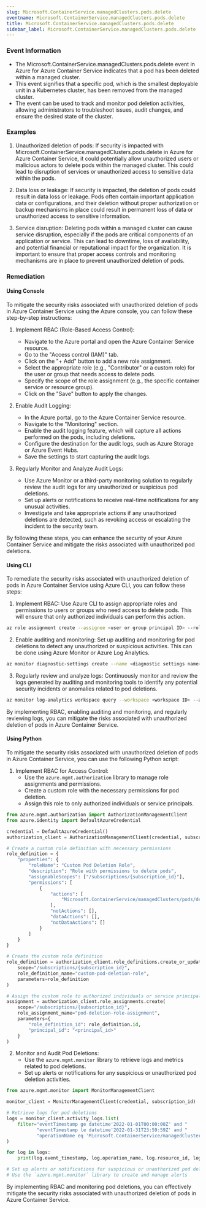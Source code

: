 ```yaml
--- 
slug: Microsoft.ContainerService.managedClusters.pods.delete
eventname: Microsoft.ContainerService.managedClusters.pods.delete
title: Microsoft.ContainerService.managedClusters.pods.delete
sidebar_label: Microsoft.ContainerService.managedClusters.pods.delete
---
```

                       
### Event Information

- The Microsoft.ContainerService.managedClusters.pods.delete event in Azure for Azure Container Service indicates that a pod has been deleted within a managed cluster.
- This event signifies that a specific pod, which is the smallest deployable unit in a Kubernetes cluster, has been removed from the managed cluster.
- The event can be used to track and monitor pod deletion activities, allowing administrators to troubleshoot issues, audit changes, and ensure the desired state of the cluster.


### Examples

1. Unauthorized deletion of pods: If security is impacted with Microsoft.ContainerService.managedClusters.pods.delete in Azure for Azure Container Service, it could potentially allow unauthorized users or malicious actors to delete pods within the managed cluster. This could lead to disruption of services or unauthorized access to sensitive data within the pods.

2. Data loss or leakage: If security is impacted, the deletion of pods could result in data loss or leakage. Pods often contain important application data or configurations, and their deletion without proper authorization or backup mechanisms in place could result in permanent loss of data or unauthorized access to sensitive information.

3. Service disruption: Deleting pods within a managed cluster can cause service disruption, especially if the pods are critical components of an application or service. This can lead to downtime, loss of availability, and potential financial or reputational impact for the organization. It is important to ensure that proper access controls and monitoring mechanisms are in place to prevent unauthorized deletion of pods.

### Remediation

#### Using Console

To mitigate the security risks associated with unauthorized deletion of pods in Azure Container Service using the Azure console, you can follow these step-by-step instructions:

1. Implement RBAC (Role-Based Access Control):
   - Navigate to the Azure portal and open the Azure Container Service resource.
   - Go to the "Access control (IAM)" tab.
   - Click on the "+ Add" button to add a new role assignment.
   - Select the appropriate role (e.g., "Contributor" or a custom role) for the user or group that needs access to delete pods.
   - Specify the scope of the role assignment (e.g., the specific container service or resource group).
   - Click on the "Save" button to apply the changes.

2. Enable Audit Logging:
   - In the Azure portal, go to the Azure Container Service resource.
   - Navigate to the "Monitoring" section.
   - Enable the audit logging feature, which will capture all actions performed on the pods, including deletions.
   - Configure the destination for the audit logs, such as Azure Storage or Azure Event Hubs.
   - Save the settings to start capturing the audit logs.

3. Regularly Monitor and Analyze Audit Logs:
   - Use Azure Monitor or a third-party monitoring solution to regularly review the audit logs for any unauthorized or suspicious pod deletions.
   - Set up alerts or notifications to receive real-time notifications for any unusual activities.
   - Investigate and take appropriate actions if any unauthorized deletions are detected, such as revoking access or escalating the incident to the security team.

By following these steps, you can enhance the security of your Azure Container Service and mitigate the risks associated with unauthorized pod deletions.

#### Using CLI

To remediate the security risks associated with unauthorized deletion of pods in Azure Container Service using Azure CLI, you can follow these steps:

1. Implement RBAC: Use Azure CLI to assign appropriate roles and permissions to users or groups who need access to delete pods. This will ensure that only authorized individuals can perform this action. 

```bash
az role assignment create --assignee <user or group principal ID> --role "Azure Kubernetes Service Cluster User" --scope <resource group or cluster ID>
```

2. Enable auditing and monitoring: Set up auditing and monitoring for pod deletions to detect any unauthorized or suspicious activities. This can be done using Azure Monitor or Azure Log Analytics.

```bash
az monitor diagnostic-settings create --name <diagnostic settings name> --resource <resource ID> --logs '[{"category": "kube-audit", "enabled": true}]'
```

3. Regularly review and analyze logs: Continuously monitor and review the logs generated by auditing and monitoring tools to identify any potential security incidents or anomalies related to pod deletions.

```bash
az monitor log-analytics workspace query --workspace <workspace ID> --analytics-query "AzureDiagnostics | where Category == 'kube-audit' | where OperationName == 'Microsoft.ContainerService/managedClusters/pods/delete' | project TimeGenerated, Caller, ResourceId, ResultSignature"
```

By implementing RBAC, enabling auditing and monitoring, and regularly reviewing logs, you can mitigate the risks associated with unauthorized deletion of pods in Azure Container Service.

#### Using Python

To mitigate the security risks associated with unauthorized deletion of pods in Azure Container Service, you can use the following Python script:

1. Implement RBAC for Access Control:
   - Use the `azure.mgmt.authorization` library to manage role assignments and permissions.
   - Create a custom role with the necessary permissions for pod deletion.
   - Assign this role to only authorized individuals or service principals.

```python
from azure.mgmt.authorization import AuthorizationManagementClient
from azure.identity import DefaultAzureCredential

credential = DefaultAzureCredential()
authorization_client = AuthorizationManagementClient(credential, subscription_id)

# Create a custom role definition with necessary permissions
role_definition = {
    "properties": {
        "roleName": "Custom Pod Deletion Role",
        "description": "Role with permissions to delete pods",
        "assignableScopes": ["/subscriptions/{subscription_id}"],
        "permissions": [
            {
                "actions": [
                    "Microsoft.ContainerService/managedClusters/pods/delete"
                ],
                "notActions": [],
                "dataActions": [],
                "notDataActions": []
            }
        ]
    }
}

# Create the custom role definition
role_definition = authorization_client.role_definitions.create_or_update(
    scope="/subscriptions/{subscription_id}",
    role_definition_name="custom-pod-deletion-role",
    parameters=role_definition
)

# Assign the custom role to authorized individuals or service principals
assignment = authorization_client.role_assignments.create(
    scope="/subscriptions/{subscription_id}",
    role_assignment_name="pod-deletion-role-assignment",
    parameters={
        "role_definition_id": role_definition.id,
        "principal_id": "<principal_id>"
    }
)
```

2. Monitor and Audit Pod Deletions:
   - Use the `azure.mgmt.monitor` library to retrieve logs and metrics related to pod deletions.
   - Set up alerts or notifications for any suspicious or unauthorized pod deletion activities.

```python
from azure.mgmt.monitor import MonitorManagementClient

monitor_client = MonitorManagementClient(credential, subscription_id)

# Retrieve logs for pod deletions
logs = monitor_client.activity_logs.list(
    filter="eventTimestamp ge datetime'2022-01-01T00:00:00Z' and "
           "eventTimestamp le datetime'2022-01-31T23:59:59Z' and "
           "operationName eq 'Microsoft.ContainerService/managedClusters/pods/delete'"
)

for log in logs:
    print(log.event_timestamp, log.operation_name, log.resource_id, log.status)

# Set up alerts or notifications for suspicious or unauthorized pod deletions
# Use the `azure.mgmt.monitor` library to create and manage alerts
```

By implementing RBAC and monitoring pod deletions, you can effectively mitigate the security risks associated with unauthorized deletion of pods in Azure Container Service.


 